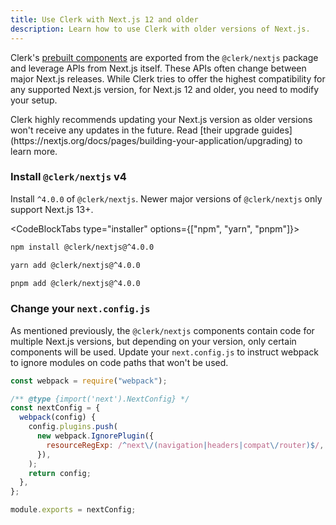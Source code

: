 ```yaml
---
title: Use Clerk with Next.js 12 and older
description: Learn how to use Clerk with older versions of Next.js.
---
```


Clerk's [prebuilt components](/docs/components/overview) are exported from the `@clerk/nextjs` package and leverage APIs from Next.js itself. These APIs often change between major Next.js releases. While Clerk tries to offer the highest compatibility for any supported Next.js version, for Next.js 12 and older, you need to modify your setup.

<Callout type="warning">
  Clerk highly recommends updating your Next.js version as older versions won't receive any updates in the future. Read [their upgrade guides](https://nextjs.org/docs/pages/building-your-application/upgrading) to learn more.
</Callout>

<Steps>

### Install `@clerk/nextjs` v4

Install `^4.0.0` of `@clerk/nextjs`. Newer major versions of `@clerk/nextjs` only support Next.js 13+.

<CodeBlockTabs type="installer" options={["npm", "yarn", "pnpm"]}>
  ```bash filename="terminal"
  npm install @clerk/nextjs@^4.0.0
  ```

  ```bash filename="terminal"
  yarn add @clerk/nextjs@^4.0.0
  ```

  ```bash filename="terminal"
  pnpm add @clerk/nextjs@^4.0.0
  ```
</CodeBlockTabs>

### Change your `next.config.js`

As mentioned previously, the `@clerk/nextjs` components contain code for multiple Next.js versions, but depending on your version, only certain components will be used. Update your `next.config.js` to instruct webpack to ignore modules on code paths that won't be used.

```js filename="next.config.js" {1,5-12}
const webpack = require("webpack");

/** @type {import('next').NextConfig} */
const nextConfig = {
  webpack(config) {
    config.plugins.push(
      new webpack.IgnorePlugin({
        resourceRegExp: /^next\/(navigation|headers|compat\/router)$/,
      }),
    );
    return config;
  },
};

module.exports = nextConfig;
```

</Steps>
